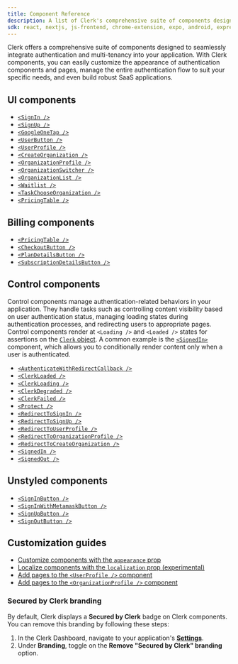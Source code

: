 ```yaml
---
title: Component Reference
description: A list of Clerk's comprehensive suite of components designed to seamlessly integrate authentication and multi-tenancy into your application.
sdk: react, nextjs, js-frontend, chrome-extension, expo, android, expressjs, fastify, react-router, remix, tanstack-react-start, go, astro, nuxt, vue, ruby, js-backend
---
```


Clerk offers a comprehensive suite of components designed to seamlessly integrate authentication and multi-tenancy into your application. With Clerk components, you can easily customize the appearance of authentication components and pages, manage the entire authentication flow to suit your specific needs, and even build robust SaaS applications.

## UI components

- [`<SignIn />`](/docs/reference/components/authentication/sign-in)
- [`<SignUp />`](/docs/reference/components/authentication/sign-up)
- [`<GoogleOneTap />`](/docs/reference/components/authentication/google-one-tap)
- [`<UserButton />`](/docs/reference/components/user/user-button)
- [`<UserProfile />`](/docs/reference/components/user/user-profile)
- [`<CreateOrganization />`](/docs/reference/components/organization/create-organization)
- [`<OrganizationProfile />`](/docs/reference/components/organization/organization-profile)
- [`<OrganizationSwitcher />`](/docs/reference/components/organization/organization-switcher)
- [`<OrganizationList />`](/docs/reference/components/organization/organization-list)
- [`<Waitlist />`](/docs/reference/components/authentication/waitlist)
- [`<TaskChooseOrganization />`](/docs/reference/components/authentication/task-choose-organization)
- [`<PricingTable />`](/docs/reference/components/billing/pricing-table)

## Billing components

- [`<PricingTable />`](/docs/reference/components/billing/pricing-table)
- [`<CheckoutButton />`](/docs/reference/components/billing/checkout-button)
- [`<PlanDetailsButton />`](/docs/reference/components/billing/plan-details-button)
- [`<SubscriptionDetailsButton />`](/docs/reference/components/billing/subscription-details-button)

## Control components

Control components manage authentication-related behaviors in your application. They handle tasks such as controlling content visibility based on user authentication status, managing loading states during authentication processes, and redirecting users to appropriate pages. Control components render at `<Loading />` and `<Loaded />` states for assertions on the [`Clerk` object](/docs/reference/javascript/clerk). A common example is the [`<SignedIn>`](/docs/reference/components/control/signed-in) component, which allows you to conditionally render content only when a user is authenticated.

- [`<AuthenticateWithRedirectCallback />`](/docs/reference/components/control/authenticate-with-redirect-callback)
- [`<ClerkLoaded />`](/docs/reference/components/control/clerk-loaded)
- [`<ClerkLoading />`](/docs/reference/components/control/clerk-loading)
- [`<ClerkDegraded />`](/docs/reference/components/control/clerk-degraded)
- [`<ClerkFailed />`](/docs/reference/components/control/clerk-failed)
- [`<Protect />`](/docs/reference/components/control/protect)
- [`<RedirectToSignIn />`](/docs/reference/components/control/redirect-to-sign-in)
- [`<RedirectToSignUp />`](/docs/reference/components/control/redirect-to-sign-up)
- [`<RedirectToUserProfile />`](/docs/reference/components/control/redirect-to-user-profile)
- [`<RedirectToOrganizationProfile />`](/docs/reference/components/control/redirect-to-organization-profile)
- [`<RedirectToCreateOrganization />`](/docs/reference/components/control/redirect-to-create-organization)
- [`<SignedIn />`](/docs/reference/components/control/signed-in)
- [`<SignedOut />`](/docs/reference/components/control/signed-out)

## Unstyled components

- [`<SignInButton />`](/docs/reference/components/unstyled/sign-in-button)
- [`<SignInWithMetamaskButton />`](/docs/reference/components/unstyled/sign-in-with-metamask)
- [`<SignUpButton />`](/docs/reference/components/unstyled/sign-up-button)
- [`<SignOutButton />`](/docs/reference/components/unstyled/sign-out-button)

## Customization guides

- [Customize components with the `appearance` prop](/docs/guides/customizing-clerk/appearance-prop/overview)
- [Localize components with the `localization` prop (experimental)](/docs/guides/customizing-clerk/localization)
- [Add pages to the `<UserProfile />` component](/docs/guides/customizing-clerk/adding-items/user-profile)
- [Add pages to the `<OrganizationProfile />` component](/docs/guides/customizing-clerk/adding-items/organization-profile)

### Secured by Clerk branding

<Include src="_partials/feature-not-free-callout" />

By default, Clerk displays a **Secured by Clerk** badge on Clerk components. You can remove this branding by following these steps:

1. In the Clerk Dashboard, navigate to your application's [**Settings**](https://dashboard.clerk.com/~/settings).
1. Under **Branding**, toggle on the **Remove "Secured by Clerk" branding** option.

<Include src="_partials/help" />

